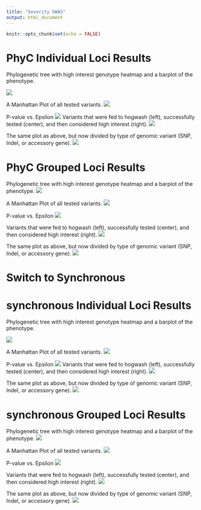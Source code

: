 ```yaml
---
title: "Severity GWAS"
output: html_document
---
```


```r
knitr::opts_chunk$set(echo = FALSE)
```


# PhyC Individual Loci Results

Phylogenetic tree with high interest genotype heatmap and a barplot of the phenotype. 

![](../figures/gwas_results/severity_phyc_indiv_results_tree_w_ribo_sig_pval_hi_epsilon_hits_heatmap_and_pheno_barplot.png)

A Manhattan Plot of all tested variants. 
![](../figures/gwas_results/severity_indiv_phyc_manhattan.png)


P-value vs. Epsilon 
![](../figures/gwas_results/severity_indiv_phyc_pval_vs_convergence.png)
Variants that were fed to hogwash (left), successfully tested (center), and then considered high interest (right).
![](../figures/gwas_results/severity_phyc_variant_funnel_through_hogwash_indiv.jpg)

The same plot as above, but now divided by type of genomic variant (SNP, Indel, or accessory gene).
![](../figures/gwas_results/severity_phyc_variant_funnel_through_hogwash_indiv_by_type.jpg)

# PhyC Grouped Loci Results

Phylogenetic tree with high interest genotype heatmap and a barplot of the phenotype. 
![](../figures/gwas_results/severity_phyc_group_results_tree_w_ribo_sig_pval_hi_epsilon_hits_heatmap_and_pheno_barplot.png)

A Manhattan Plot of all tested variants. 
![](../figures/gwas_results/severity_group_phyc_manhattan.png)

P-value vs. Epsilon 
![](../figures/gwas_results/severity_group_phyc_pval_vs_convergence.png)

Variants that were fed to hogwash (left), successfully tested (center), and then considered high interest (right).
![](../figures/gwas_results/severity_phyc_variant_funnel_through_hogwash_group.jpg)

The same plot as above, but now divided by type of genomic variant (SNP, Indel, or accessory gene).
![](../figures/gwas_results/severity_phyc_variant_funnel_through_hogwash_group_by_type.jpg)



# Switch to Synchronous
# synchronous Individual Loci Results

Phylogenetic tree with high interest genotype heatmap and a barplot of the phenotype. 

![](../figures/gwas_results/severity_synchronous_indiv_results_tree_w_ribo_sig_pval_hi_epsilon_hits_heatmap_and_pheno_barplot.png)

A Manhattan Plot of all tested variants. 
![](../figures/gwas_results/severity_indiv_sync_manhattan.png)


P-value vs. Epsilon 
![](../figures/gwas_results/severity_indiv_sync_pval_vs_convergence.png)
Variants that were fed to hogwash (left), successfully tested (center), and then considered high interest (right).
![](../figures/gwas_results/severity_synchronous_variant_funnel_through_hogwash_indiv.jpg)

The same plot as above, but now divided by type of genomic variant (SNP, Indel, or accessory gene).
![](../figures/gwas_results/severity_synchronous_variant_funnel_through_hogwash_indiv_by_type.jpg)

# synchronous Grouped Loci Results

Phylogenetic tree with high interest genotype heatmap and a barplot of the phenotype. 
![](../figures/gwas_results/severity_synchronous_group_results_tree_w_ribo_sig_pval_hi_epsilon_hits_heatmap_and_pheno_barplot.png)

A Manhattan Plot of all tested variants. 
![](../figures/gwas_results/severity_group_sync_manhattan.png)

P-value vs. Epsilon 
![](../figures/gwas_results/severity_group_sync_pval_vs_convergence.png)

Variants that were fed to hogwash (left), successfully tested (center), and then considered high interest (right).
![](../figures/gwas_results/severity_synchronous_variant_funnel_through_hogwash_group.jpg)

The same plot as above, but now divided by type of genomic variant (SNP, Indel, or accessory gene).
![](../figures/gwas_results/severity_synchronous_variant_funnel_through_hogwash_group_by_type.jpg)


